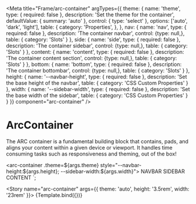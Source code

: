 
<Meta
  title="Frame/arc-container"
  argTypes={{
    theme: {
      name: 'theme',
      type: { required: false },
      description: 'Set the theme for the container',
      defaultValue: { summary: 'auto' },
      control: { type: 'select' },
      options: ['auto', 'dark', 'light'],
      table: {
        category: 'Properties',
      },
    },
    nav: {
      name: 'nav',
      type: { required: false },
      description: 'The container navbar',
      control: {type: null,},
      table: {
        category: 'Slots'
      }
    },
    side: {
      name: 'side',
      type: { required: false },
      description: 'The container sidebar',
      control: {type: null,},
      table: {
        category: 'Slots'
      }
    },
    content: {
      name: 'content',
      type: { required: false },
      description: 'The container content section',
      control: {type: null,},
      table: {
        category: 'Slots'
      }
    },
    bottom: {
      name: 'bottom',
      type: { required: false },
      description: 'The container bottombar',
      control: {type: null,},
      table: {
        category: 'Slots'
      }
    },
    height: {
      name: '--navbar-height',
      type: { required: false },
      description: 'Set the base height of the navbar',
      table: {
        category: 'CSS Custom Properties'
      }
    },
    width: {
      name: '--sidebar-width',
      type: { required: false },
      description: 'Set the base width of the sidebar',
      table: {
        category: 'CSS Custom Properties'
      }
    }
  }}
  component="arc-container" />

# ArcContainer

The ARC container is a fundamental building block that contains, pads, and aligns your content within a given device or viewport.
It handles time consuming tasks such as responsiveness and theming, out of the box!

  <arc-container .theme=${args.theme} style="--navbar-height:${args.height}; --sidebar-width:${args.width}">
    <arc-navbar slot="nav">NAVBAR</arc-navbar>
    <arc-sidebar slot="side">SIDEBAR</arc-sidebar>
    <arc-content slot="content">CONTENT</arc-content>
  </arc-container>
`;

<Story name="arc-container" args={{
  theme: 'auto',
  height: '3.5rem',
  width: '23rem'
}}>
  {Template.bind({})}
</Story>

<ArgsTable story="arc-container" />
